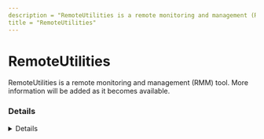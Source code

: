 ```yaml
---
description = "RemoteUtilities is a remote monitoring and management (RMM) tool. More information will be added as it becomes available."
title = "RemoteUtilities"
---
```




# RemoteUtilities

RemoteUtilities is a remote monitoring and management (RMM) tool. More information will be added as it becomes available.

### Details
<Details author={""}
         category={""}
         created={""}
         website={""}
         lastModified={""}
         privileges={""}
         free={ "" }
         verification={""}
/>

#### Installation Paths
<Card code={ ["rutview.exe", "*\\Remote Manipulator System - Server\\*", "C:\\Program Files\\Remote Utilities\\*", "*\\Remote Utilities\\*", "rutserv.exe", "*\\rutserv.exe"] }/>





### Forensic Artifacts




#### Network Artifacts
<EuiSpacer size="xl"/>
<NetworkArtifactsTable data={ [{"Description": "Known remote domains", "Domains": ["remoteutilities.com"], "Ports": []}] }/>




### Detections
- Detects potential network activity of RemoteUtilities RMM tool
  - [Sigma Rule](https://github.com/magicsword-io/LOLRMM/blob/main/detections/sigma/remoteutilities_network_sigma.yml)
- Detects potential processes activity of RemoteUtilities RMM tool
  - [Sigma Rule](https://github.com/magicsword-io/LOLRMM/blob/main/detections/sigma/remoteutilities_processes_sigma.yml)



